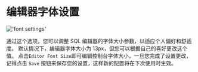 # 编辑器字体设置

!['font settings'](/image/settings/FontSettings.png)

通过这个选项，您可以调整 SQL 编辑器的字体大小参数，以适应个人偏好和舒适度。
默认情况下，编辑器字体大小为 13px，但您可以根据自己的喜好更改这个值。
点击`Editor Font Size`即可编辑控制台字体大小，一旦您完成了设置更改，
记得点击 `Save` 按钮来保存您的设置，这样新的配置将在下次使用时生效。